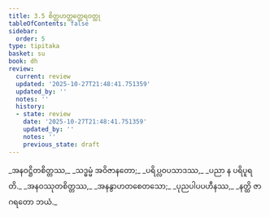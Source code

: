 ```yaml
---
title: 3.5 စိတ္တဟတ္ထတ္ထေရဝတ္ထု
tableOfContents: false
sidebar:
  order: 5
type: tipitaka
basket: su
book: dh
review:
  current: review
  updated: '2025-10-27T21:48:41.751359'
  updated_by: ''
  notes: ''
  history:
  - state: review
    date: '2025-10-27T21:48:41.751359'
    updated_by: ''
    notes: ''
    previous_state: draft
---
```



<ReviewStatus review={frontmatter.review} showDetails={true} />

<HypothesisAnnotation frontmatter={frontmatter} />

<DynamicBreadcrumb />

<Division number="38" book="dh" e="ch" v="18" p="18">

<Paragraph number="41" type="verses" book="dh">
_အနဝဋ္ဌိတစိတ္တဿ,_  
_သဒ္ဓမ္မံ အဝိဇာနတော;_  
_ပရိပ္လဝပသာဒဿ,_  
_ပညာ န ပရိပူရတိ._  

</Paragraph>

</Division>
<Division number="39" book="dh" e="ch" v="18" p="18">

<Paragraph number="42" type="verses" book="dh">
_အနဝဿုတစိတ္တဿ,_  
_အနနွာဟတစေတသော;_  
_ပုညပါပပဟီနဿ,_  
_နတ္ထိ ဇာဂရတော ဘယံ._
</Paragraph>
</Division>